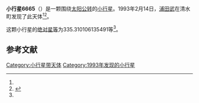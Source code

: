 {{Infobox planet
| bgcolour = #FFFFC0
| name = 6665 Kagawa
| symbol = 
| image = 
| caption = 
| discovery = yes
| discovery_ref = 
| discoverer = [[浦田武|浦田武]]
| discovery_site = [[清水町|清水町]] 
| discovered = 1993年2月14日
| designations = yes
| mp_name = 
| named_after = 
| alt_names = 1993 CN/ 1952 HF1 / 1956 AN / 1982 BE / 1990 RM12
| mp_category = [[主带小行星|主带小行星]]
| orbit_ref = <ref name="a">[http://ssd.jpl.nasa.gov/sbdb.cgi?sstr=6665 6665 Kagawa] {{Wayback|url=http://ssd.jpl.nasa.gov/sbdb.cgi?sstr=6665 |date=20120407073733 }}，小行星數據庫瀏覽器（JPL Small-Body Database Browser）－[[美国国家航空航天局|美国国家航空航天局]]喷气推进实验室</ref>
| epoch = 2456400.5 (2013年4月18日更新)
| aphelion = {{convert|3.228565236865817|AU|km|3|abbr=on|lk=out}}
| perihelion = {{convert|2.783007269412781|AU|km|3|abbr=on}}
| semimajor = {{convert|3.005786253139299|AU|km|3|abbr=on}}
| eccentricity = 0.074116709
| period = 1903.424117 [[日|日]]<br />5.21[[儒略年|儒略年]]
| avg_speed = 
| inclination = 11.43579100684389
| asc_node = 101.1466774632457
| mean_anomaly = 
| arg_peri = 335.310106135491
| satellites = 
| physical_characteristics = yes
| dimensions = 
| mass = 
| density = 
| surface_grav = 
| escape_velocity = 
| sidereal_day = 
| axial_tilt = 
| pole_ecliptic_lat = 
| pole_ecliptic_lon = 
| albedo = 
| temperatures= 
| temp_name1 = 
| mean_temp_1 = 
| max_temp_1 = 
| temp_name2 = 
| max_temp_2 = 
| spectral_type = 
| abs_magnitude = 335.310106135491
}}

'''小行星6665'''（{{lang-en|6665 Kagawa}}）是一颗围绕[[太阳|太阳]][[公转|公转]]的[[小行星|小行星]]。1993年2月14日，[[浦田武|浦田武]]在清水町发现了此天体<ref name="a" /><ref>{{cite news|title=小行星列表|url=http://cfa-www.harvard.edu/iau/lists/NumberedMPs.txt|accessdate=2013-07-08|newspaper=哈佛大学|archive-date=2008-05-17|archive-url=https://web.archive.org/web/20080517010638/http://cfa-www.harvard.edu/iau/lists/NumberedMPs.txt|dead-url=no}}</ref>。

这颗小行星的[[绝对星等|绝对星等]]为335.310106135491等<ref name="a" />。

==参考文献==
{{reflist}}
{{Minor Planet Number|[[小行星6664|小行星6664]]|[[小行星6666|小行星6666]]}}

{{小天体}}

[[Category:小行星带天体|Category:小行星带天体]]
[[Category:1993年发现的小行星|Category:1993年发现的小行星]]

{{asteroid-stub}}